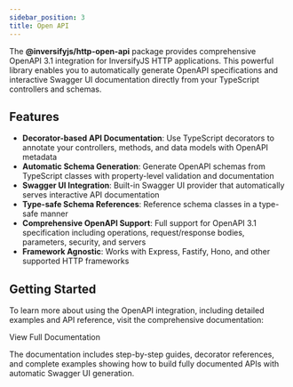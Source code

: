 ```yaml
---
sidebar_position: 3
title: Open API
---
```



The **@inversifyjs/http-open-api** package provides comprehensive OpenAPI 3.1 integration for InversifyJS HTTP applications. This powerful library enables you to automatically generate OpenAPI specifications and interactive Swagger UI documentation directly from your TypeScript controllers and schemas.

## Features

- **Decorator-based API Documentation**: Use TypeScript decorators to annotate your controllers, methods, and data models with OpenAPI metadata
- **Automatic Schema Generation**: Generate OpenAPI schemas from TypeScript classes with property-level validation and documentation
- **Swagger UI Integration**: Built-in Swagger UI provider that automatically serves interactive API documentation
- **Type-safe Schema References**: Reference schema classes in a type-safe manner
- **Comprehensive OpenAPI Support**: Full support for OpenAPI 3.1 specification including operations, request/response bodies, parameters, security, and servers
- **Framework Agnostic**: Works with Express, Fastify, Hono, and other supported HTTP frameworks

## Getting Started

To learn more about using the OpenAPI integration, including detailed examples and API reference, visit the comprehensive documentation:

<DocumentationButton href="https://inversify.io/http-openapi/" target="_blank">
  <span>View Full Documentation</span>
</DocumentationButton>

The documentation includes step-by-step guides, decorator references, and complete examples showing how to build fully documented APIs with automatic Swagger UI generation.

